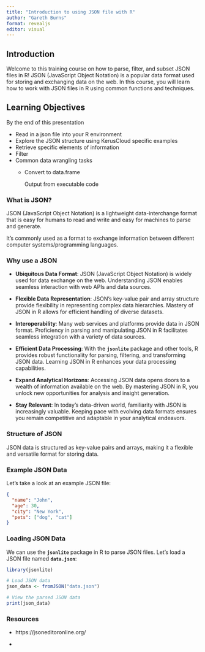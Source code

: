 ```yaml
---
title: "Introduction to using JSON file with R"
author: "Gareth Burns"
format: revealjs
editor: visual
---
```


## Introduction

Welcome to this training course on how to parse, filter, and subset JSON files in R! JSON (JavaScript Object Notation) is a popular data format used for storing and exchanging data on the web. In this course, you will learn how to work with JSON files in R using common functions and techniques.

## Learning Objectives

By the end of this presentation

-   Read in a json file into your R environment
-   Explore the JSON structure using KerusCloud specific examples
-   Retrieve specific elements of information
-   Filter
-   Common data wrangling tasks
    -   Convert to data.frame

        Output from executable code

### **What is JSON?**

JSON (JavaScript Object Notation) is a lightweight data-interchange format that is easy for humans to read and write and easy for machines to parse and generate.

It's commonly used as a format to exchange information between different computer systems/programming languages.

### **Why use a JSON**

-   **Ubiquitous Data Format**: JSON (JavaScript Object Notation) is widely used for data exchange on the web. Understanding JSON enables seamless interaction with web APIs and data sources.

-   **Flexible Data Representation**: JSON's key-value pair and array structure provide flexibility in representing complex data hierarchies. Mastery of JSON in R allows for efficient handling of diverse datasets.

-   **Interoperability**: Many web services and platforms provide data in JSON format. Proficiency in parsing and manipulating JSON in R facilitates seamless integration with a variety of data sources.

-   **Efficient Data Processing**: With the **`jsonlite`** package and other tools, R provides robust functionality for parsing, filtering, and transforming JSON data. Learning JSON in R enhances your data processing capabilities.

-   **Expand Analytical Horizons**: Accessing JSON data opens doors to a wealth of information available on the web. By mastering JSON in R, you unlock new opportunities for analysis and insight generation.

-   **Stay Relevant**: In today's data-driven world, familiarity with JSON is increasingly valuable. Keeping pace with evolving data formats ensures you remain competitive and adaptable in your analytical endeavors.

### **Structure of JSON**

JSON data is structured as key-value pairs and arrays, making it a flexible and versatile format for storing data.

### **Example JSON Data**

Let's take a look at an example JSON file:

```json
{
  "name": "John",
  "age": 30,
  "city": "New York",
  "pets": ["dog", "cat"]
}

```

### **Loading JSON Data**

We can use the **`jsonlite`** package in R to parse JSON files. Let's load a JSON file named **`data.json`**:

```r
library(jsonlite)

# Load JSON data
json_data <- fromJSON("data.json")

# View the parsed JSON data
print(json_data)

```

### **Resources**

-   https://jsoneditoronline.org/

-   
